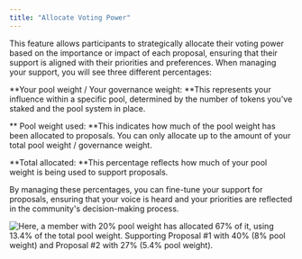 ```yaml
---
title: "Allocate Voting Power"
---
```


This feature allows participants to strategically allocate their voting power based on the importance or impact of each proposal, ensuring that their support is aligned with their priorities and preferences. When managing your support, you will see three different percentages:

**Your pool weight / Your governance weight: **This represents your influence within a specific pool, determined by the number of tokens you've staked and the pool system in place.

** Pool weight used: **This indicates how much of the pool weight has been allocated to proposals. You can only allocate up to the amount of your total pool weight / governance weight.

**Total allocated: **This percentage reflects how much of your pool weight is being used to support  proposals.

By managing these percentages, you can fine-tune your support for proposals, ensuring that your voice is heard and your priorities are reflected in the community's decision-making process.

![Here, a member with 20% pool weight has allocated 67% of it, using 13.4% of the total pool weight.  Supporting Proposal #1 with 40% (8% pool weight) and Proposal #2 with 27% (5.4% pool weight).](/media/CM55RKXcE3HhtReCJWtC-Screenshot-2024-08-17-at-5.20.03-PM.png)
